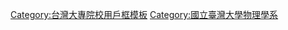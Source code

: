 {{Userbox
  |id= [[File:NTU_New_Physics_Building.JPG|55px]]
  |id-c=#FFFFFF
  |info=<span style="font-size:small;">這個用戶是'''[[:Category:國立臺灣大學物理學系維基人|國立臺灣大學物理學系]]'''的學生、系友或教職人員。</span>
  |info-c=#E0E8FF
  |info-s=10
  |border-c=LightGrey
  |info-fc= black
}}<includeonly>[[Category:國立臺灣大學物理學系維基人|{{PAGENAME}}]]</includeonly>
<noinclude>
[[Category:台灣大專院校用戶框模板]]
[[Category:國立臺灣大學物理學系]]
</noinclude>